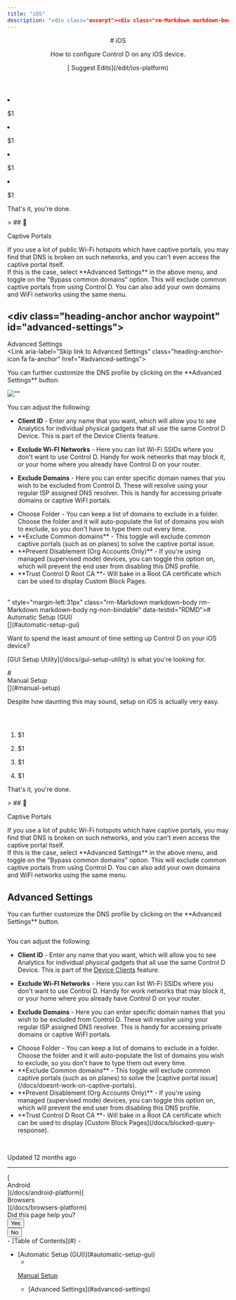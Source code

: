 ```yaml
---
title: "iOS"
description: "<div class="excerpt"><div class="rm-Markdown markdown-body" data-testid="RDMD"><p>How to configure Control D on any iOS device.</p></div></div></div><div class="col-xs-3">[<i aria-hidden="true" class="icon icon-edit"></i> Suggest Edits](/edit/ios-platform)</div></div></header><div class="grid-container-fluid" id="content-container"><section class="content-body grid-75"><div dehydrated="# <div class=&quot;heading-anchor anchor waypoint&quot; id=&quot;automatic-setup-gui&quot;></div><div class=&quot;heading-text&quot;><div id=&quot;section-automatic-setup-gui&quot; class=&quot;heading-anchor_backwardsCompatibility&quot;></div>Automatic Setup (GUI)</div><Link aria-label=&quot;Skip link to Automatic Setup (GUI)&quot; class=&quot;heading-anchor-icon fa fa-anchor&quot; href=&quot;#automatic-setup-gui&quot;></Link>"
---
```


<header id="content-head"><div class="row clearfix"><div class="col-xs-9"># iOS

<div class="excerpt"><div class="rm-Markdown markdown-body" data-testid="RDMD"><p>How to configure Control D on any iOS device.</p></div></div></div><div class="col-xs-3">[<i aria-hidden="true" class="icon icon-edit"></i> Suggest Edits](/edit/ios-platform)</div></div></header><div class="grid-container-fluid" id="content-container"><section class="content-body grid-75"><div dehydrated="# <div class=&quot;heading-anchor anchor waypoint&quot; id=&quot;automatic-setup-gui&quot;></div><div class=&quot;heading-text&quot;><div id=&quot;section-automatic-setup-gui&quot; class=&quot;heading-anchor_backwardsCompatibility&quot;></div>Automatic Setup (GUI)</div><Link aria-label=&quot;Skip link to Automatic Setup (GUI)&quot; class=&quot;heading-anchor-icon fa fa-anchor&quot; href=&quot;#automatic-setup-gui&quot;></Link>

<p>Want to spend the least amount of time setting up Control D on your iOS device?</p>
<p><Link href=&quot;/docs/gui-setup-utility&quot; target=&quot;&quot; title=&quot;&quot; class=&quot;doc-link&quot; data-sidebar=&quot;gui-setup-utility&quot;>GUI Setup Utility</Link> is what you&#x27;re looking for.</p>
# <div class=&quot;heading-anchor anchor waypoint&quot; id=&quot;manual-setup&quot;></div><div class=&quot;heading-text&quot;><div id=&quot;section-manual-setup&quot; class=&quot;heading-anchor_backwardsCompatibility&quot;></div>Manual Setup</div><Link aria-label=&quot;Skip link to Manual Setup&quot; class=&quot;heading-anchor-icon fa fa-anchor&quot; href=&quot;#manual-setup&quot;></Link>

<p>Despite how daunting this may sound, setup on iOS is actually very easy. </p>
<p><span aria-label=&quot;&quot; class=&quot;img lightbox closed&quot; role=&quot;button&quot; tabindex=&quot;0&quot;><span class=&quot;lightbox-inner&quot;><Image alt=&quot;&quot; loading=&quot;lazy&quot; src=&quot;https://files.readme.io/b5ff229-image.png&quot; align=&quot;&quot; caption=&quot;&quot; height=&quot;auto&quot; title=&quot;&quot; width=&quot;auto&quot;/></span></span></p>
<br/>

1. $1

2. $1

3. $1

4. $1

<p>That&#x27;s it, you&#x27;re done.</p>
> ## <span class=&quot;callout-icon&quot;>🚧</span><p>Captive Portals</p>

<p>If you use a lot of public Wi-Fi hotspots which have captive portals, you may find that DNS is broken on such networks, and you can&#x27;t even access the captive portal itself.<br/>
If this is the case, select **Advanced Settings** in the above menu, and toggle on the &quot;Bypass common domains&quot; option. This will exclude common captive portals from using Control D. You can also add your own domains and WiFI networks using the same menu.</p>

## <div class=&quot;heading-anchor anchor waypoint&quot; id=&quot;advanced-settings&quot;></div><div class=&quot;heading-text&quot;><div id=&quot;section-advanced-settings&quot; class=&quot;heading-anchor_backwardsCompatibility&quot;></div>Advanced Settings</div><Link aria-label=&quot;Skip link to Advanced Settings&quot; class=&quot;heading-anchor-icon fa fa-anchor&quot; href=&quot;#advanced-settings&quot;></Link>

<p>You can further customize the DNS profile by clicking on the **Advanced Settings** button. </p>
<p><span aria-label=&quot;&quot; class=&quot;img lightbox closed&quot; role=&quot;button&quot; tabindex=&quot;0&quot;><span class=&quot;lightbox-inner&quot;><Image alt=&quot;&quot; loading=&quot;lazy&quot; src=&quot;https://files.readme.io/29af48b-image.png&quot; align=&quot;&quot; caption=&quot;&quot; height=&quot;auto&quot; title=&quot;&quot; width=&quot;auto&quot;/></span></span></p>
<p>You can adjust the following:</p>

- **Client ID** - Enter any name that you want, which will allow you to see Analytics for individual physical gadgets that all use the same Control D Device. This is part of the <Link href=&quot;/docs/device-clients&quot; target=&quot;&quot; title=&quot;&quot; class=&quot;doc-link&quot; data-sidebar=&quot;device-clients&quot;>Device Clients</Link> feature. 

- **Exclude Wi-FI Networks** - Here you can list Wi-Fi SSIDs where you don&#x27;t want to use Control D. Handy for work networks that may block it, or your home where you already have Control D on your router. 

- **Exclude Domains** - Here you can enter specific domain names that you wish to be excluded from Control D. These will resolve using your regular ISP assigned DNS resolver. This is handy for accessing private domains or captive WiFI portals. 
<ul>
<li>Choose Folder - You can keep a list of domains to exclude in a folder. Choose the folder and it will auto-populate the list of domains you wish to exclude, so you don&#x27;t have to type them out every time. 

</li>
<li>**Exclude Common domains** - This toggle will exclude common captive portals (such as on planes) to solve the <Link href=&quot;/docs/doesnt-work-on-captive-portals&quot; target=&quot;&quot; title=&quot;&quot;>captive portal issue</Link>.</li>
<li>**Prevent Disablement (Org Accounts Only)** - If you&#x27;re using managed (supervised mode) devices, you can toggle this option on, which will prevent the end user from disabling this DNS profile. </li>
<li>**Trust Control D Root CA **- Will bake in a Root CA certificate which can be used to display <Link href=&quot;/docs/blocked-query-response&quot; target=&quot;&quot; title=&quot;&quot; class=&quot;doc-link&quot; data-sidebar=&quot;blocked-query-response&quot;>Custom Block Pages</Link>.</li>
</ul>
<br/>" style="margin-left:31px" class="rm-Markdown markdown-body rm-Markdown markdown-body ng-non-bindable" data-testid="RDMD"># <div class="heading-anchor anchor waypoint" id="automatic-setup-gui"></div><div class="heading-text"><div id="section-automatic-setup-gui" class="heading-anchor_backwardsCompatibility"></div>Automatic Setup (GUI)</div>[](#automatic-setup-gui)

<p>Want to spend the least amount of time setting up Control D on your iOS device?</p>
<p>[GUI Setup Utility](/docs/gui-setup-utility) is what you're looking for.</p>
# <div class="heading-anchor anchor waypoint" id="manual-setup"></div><div class="heading-text"><div id="section-manual-setup" class="heading-anchor_backwardsCompatibility"></div>Manual Setup</div>[](#manual-setup)

<p>Despite how daunting this may sound, setup on iOS is actually very easy. </p>
<p><span aria-label="" class="img lightbox closed" role="button" tabindex="0"><span class="lightbox-inner"><Image alt="" loading="lazy" src="https://files.readme.io/b5ff229-image.png" align="" caption="" height="auto" title="" width="auto"></span></span></p>
<br>

1. $1

2. $1

3. $1

4. $1

<p>That's it, you're done.</p>
> ## <span class="callout-icon">🚧</span><p>Captive Portals</p>

<p>If you use a lot of public Wi-Fi hotspots which have captive portals, you may find that DNS is broken on such networks, and you can't even access the captive portal itself.<br>
If this is the case, select **Advanced Settings** in the above menu, and toggle on the "Bypass common domains" option. This will exclude common captive portals from using Control D. You can also add your own domains and WiFI networks using the same menu.</p>

## <div class="heading-anchor anchor waypoint" id="advanced-settings"></div><div class="heading-text"><div id="section-advanced-settings" class="heading-anchor_backwardsCompatibility"></div>Advanced Settings</div>[](#advanced-settings)

<p>You can further customize the DNS profile by clicking on the **Advanced Settings** button. </p>
<p><span aria-label="" class="img lightbox closed" role="button" tabindex="0"><span class="lightbox-inner"><Image alt="" loading="lazy" src="https://files.readme.io/29af48b-image.png" align="" caption="" height="auto" title="" width="auto"></span></span></p>
<p>You can adjust the following:</p>

- **Client ID** - Enter any name that you want, which will allow you to see Analytics for individual physical gadgets that all use the same Control D Device. This is part of the [Device Clients](/docs/device-clients) feature. 

- **Exclude Wi-FI Networks** - Here you can list Wi-Fi SSIDs where you don't want to use Control D. Handy for work networks that may block it, or your home where you already have Control D on your router. 

- **Exclude Domains** - Here you can enter specific domain names that you wish to be excluded from Control D. These will resolve using your regular ISP assigned DNS resolver. This is handy for accessing private domains or captive WiFI portals. 
<ul>
<li>Choose Folder - You can keep a list of domains to exclude in a folder. Choose the folder and it will auto-populate the list of domains you wish to exclude, so you don't have to type them out every time. 

</li>
<li>**Exclude Common domains** - This toggle will exclude common captive portals (such as on planes) to solve the [captive portal issue](/docs/doesnt-work-on-captive-portals).</li>
<li>**Prevent Disablement (Org Accounts Only)** - If you're using managed (supervised mode) devices, you can toggle this option on, which will prevent the end user from disabling this DNS profile. </li>
<li>**Trust Control D Root CA **- Will bake in a Root CA certificate which can be used to display [Custom Block Pages](/docs/blocked-query-response).</li>
</ul>
<br></div><div class="UpdatedAt"><p class="DateLine "><i class="icon icon-watch"></i>Updated<!-- --> <!-- -->12 months ago<!-- --> </p></div><hr class="NextStepsDivider"><nav aria-label="Pagination Controls" class="PaginationControlsjDYuqu8pBMUy rm-Pagination">[<span class="PaginationControls-iconZbaZ3tgyhNmI icon-arrow-left2"></span><div class="PaginationControls-text3qEXHZU00znD PaginationControls-text_left3wBkn4C9R0W_">Android</div>](/docs/android-platform)[<div class="PaginationControls-text3qEXHZU00znD PaginationControls-text_right3EIfWubgRVVP">Browsers</div><span class="PaginationControls-iconZbaZ3tgyhNmI icon-arrow-right2"></span>](/docs/browsers-platform)</nav><div class="rm-PageThumbs PageThumbs"><div class="PageThumbs-helpful">Did this page help you?<div class="PageThumbs-cta"><div class="Dropdown Dropdown_closed"><button aria-haspopup="dialog" class="Button Button_sm PageThumbs-button Dropdown-toggle Button_secondary Button_secondary_text" type="button" aria-expanded="false"><i class="icon icon-thumbs-up-2"></i><span>Yes</span></button></div><div class="Dropdown Dropdown_closed"><button aria-haspopup="dialog" class="Button Button_sm PageThumbs-button Dropdown-toggle Button_secondary Button_secondary_text" type="button" aria-expanded="false"><i class="icon icon-thumbs-down1"></i><span>No</span></button></div></div></div></div></section><section class="content-toc grid-25"><nav>- [<i class="icon icon-text-align-left"></i>Table of Contents](#)
- <ul>
<li>
[Automatic Setup (GUI)](#automatic-setup-gui)

- 
[Manual Setup](#manual-setup)
<ul>
<li>[Advanced Settings](#advanced-settings)

</li>
</ul></li></ul></nav></section></div><div class="ModalWrapper" id="tutorialmodal-root"></div>